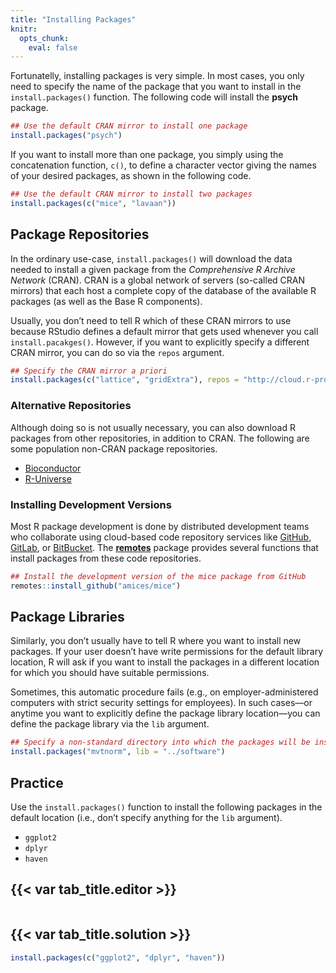 ---
title: "Installing Packages"
knitr:
  opts_chunk:
    eval: false
---

Fortunatelly, installing packages is very simple. In most cases, you only need to specify the name of the package that
you want to install in the `install.packages()` function. The following code will install the **psych** package.

```{r}
## Use the default CRAN mirror to install one package
install.packages("psych")
```

If you want to install more than one package, you simply using the concatenation function, `c()`, to define a character
vector giving the names of your desired packages, as shown in the following code.

```{r}
## Use the default CRAN mirror to install two packages
install.packages(c("mice", "lavaan"))
```

## Package Repositories

In the ordinary use-case, `install.packages()` will download the data needed to install a given package from the 
*Comprehensive R Archive Network* (CRAN). CRAN is a global network of servers (so-called CRAN mirrors) that each host a
complete copy of the database of the available R packages (as well as the Base R components).

Usually, you don't need to tell R which of these CRAN mirrors to use because RStudio defines a default mirror that gets
used whenever you call `install.pacakges()`. However, if you want to explicitly specify a different CRAN mirror, you can
do so via the `repos` argument.

```{r}
## Specify the CRAN mirror a priori
install.packages(c("lattice", "gridExtra"), repos = "http://cloud.r-project.org")
```

### Alternative Repositories

Although doing so is not usually necessary, you can also download R packages from other repositories, in addition to
CRAN. The following are some population non-CRAN package repositories.

- [Bioconductor](https://www.bioconductor.org/packages/release/BiocViews.html#___Software)
- [R-Universe](https://r-universe.dev/search)

### Installing Development Versions

Most R package development is done by distributed development teams who collaborate using cloud-based code repository
services like [GitHub](https://github.com), [GitLab](https://gitlab.com), or [BitBucket](https://bitbucket.com). The 
[**remotes**](https://cran.r-project.org/web/packages/remotes/index.html) package provides several functions that
install packages from these code repositories.

```{r}
## Install the development version of the mice package from GitHub
remotes::install_github("amices/mice")
```

## Package Libraries

Similarly, you don't usually have to tell R where you want to install new packages. If your user doesn't have write 
permissions for the default library location, R will ask if you want to install the packages in a different location for
which you should have suitable permissions.

Sometimes, this automatic procedure fails (e.g., on employer-administered computers with strict security settings for
employees). In such cases---or anytime you want to explicitly define the package library location---you can define the
package library via the `lib` argument.

```{r}
## Specify a non-standard directory into which the packages will be installed
install.packages("mvtnorm", lib = "../software")
```

::: practice

## Practice

Use the `install.packages()` function to install the following packages in the default location (i.e., don't specify
anything for the `lib` argument).

- `ggplot2`
- `dplyr`
- `haven`

:::: {.panel-tabset}

## {{< var tab_title.editor >}}

```{webr-r}
```

## {{< var tab_title.solution >}}

```{r}
install.packages(c("ggplot2", "dplyr", "haven"))
```

::::

:::
